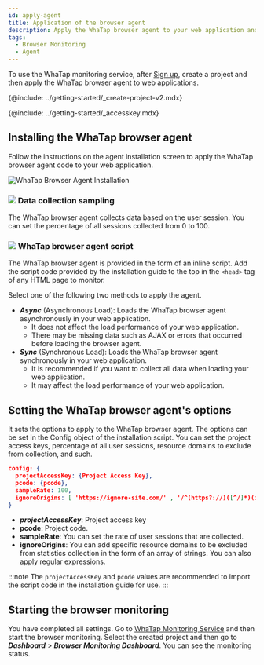 ```yaml
---
id: apply-agent
title: Application of the browser agent
description: Apply the WhaTap browser agent to your web application and start the browser monitoring.
tags:
  - Browser Monitoring
  - Agent
---
```



To use the WhaTap monitoring service, after [Sign up](https://www.whatap.io/ko/signup/), create a project and then apply the WhaTap browser agent to web applications.

{@include: ../getting-started/_create-project-v2.mdx}   

{@include: ../getting-started/_accesskey.mdx}

## Installing the WhaTap browser agent

Follow the instructions on the agent installation screen to apply the WhaTap browser agent code to your web application.

![WhaTap Browser Agent Installation](/img/rum-apply-agent.png)

### ![](/img/number-01.png) Data collection sampling

The WhaTap browser agent collects data based on the user session. You can set the percentage of all sessions collected from 0 to 100.

### ![](/img/number-02.png) WhaTap browser agent script

The WhaTap browser agent is provided in the form of an inline script. Add the script code provided by the installation guide to the top in the `<head>` tag of any HTML page to monitor.

Select one of the following two methods to apply the agent.

-   **_Async_** (Asynchronous Load): Loads the WhaTap browser agent asynchronously in your web application. 
    -   It does not affect the load performance of your web application. 
    -   There may be missing data such as AJAX or errors that occurred before loading the browser agent.
-   **_Sync_** (Synchronous Load): Loads the WhaTap browser agent synchronously in your web application.
    -   It is recommended if you want to collect all data when loading your web application. 
    -   It may affect the load performance of your web application.

## Setting the WhaTap browser agent's options

It sets the options to apply to the WhaTap browser agent. The options can be set in the Config object of the installation script. You can set the project access keys, percentage of all user sessions, resource domains to exclude from collection, and such.

```json title='config example' showLineNumbers
config: {
  projectAccessKey: {Project Access Key},
  pcode: {pcode},
  sampleRate: 100,
  ignoreOrigins: [ 'https://ignore-site.com/' , '/^(https?://)([^/]*)(ignore-site.io)(/)(.*)/i' ],
}
```

-   **_projectAccessKey_**: Project access key
-   **pcode**: Project code.
-   **sampleRate**: You can set the rate of user sessions that are collected.
-   **ignoreOrigins**: You can add specific resource domains to be excluded from statistics collection in the form of an array of strings. You can also apply regular expressions.

:::note
The `projectAccessKey` and `pcode` values are recommended to import the script code in the installation guide for use.
:::

## Starting the browser monitoring

You have completed all settings. Go to [WhaTap Monitoring Service](https://service.whatap.io) and then start the browser monitoring. Select the created project and then go to **_Dashboard_** > **_Browser Monitoring Dashboard_**. You can see the monitoring status.
